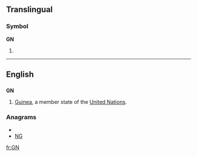 {{also|.gn}}
==Translingual==

===Symbol===
'''GN'''

# {{SI-unit-abb|giga|newton|[[force]]}}

----

==English==

==={{abbreviation}}===
'''GN'''

# [[Guinea]], a member state of the [[United Nations]].

===Anagrams===
* {{alphagram|gn}}
* [[NG#English|NG]]


[[fr:GN]]